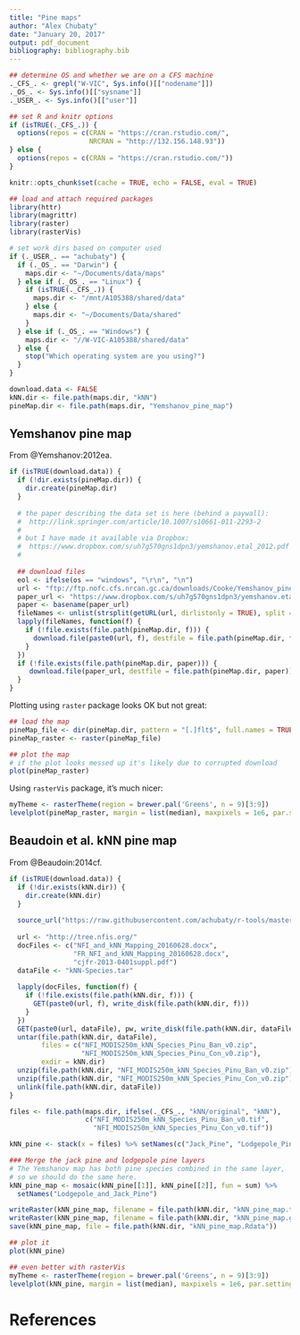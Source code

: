 ```yaml
---
title: "Pine maps"
author: "Alex Chubaty"
date: "January 20, 2017"
output: pdf_document
bibliography: bibliography.bib
---
```


```r
## determine OS and whether we are on a CFS machine
._CFS_. <- grepl("W-VIC", Sys.info()[["nodename"]])
._OS_. <- Sys.info()[["sysname"]]
._USER_. <- Sys.info()[["user"]]

## set R and knitr options
if (isTRUE(._CFS_.)) {
  options(repos = c(CRAN = "https://cran.rstudio.com/",
                    NRCRAN = "http://132.156.148.93"))
} else {
  options(repos = c(CRAN = "https://cran.rstudio.com/"))
}

knitr::opts_chunk$set(cache = TRUE, echo = FALSE, eval = TRUE)

## load and attach required packages
library(httr)
library(magrittr)
library(raster)
library(rasterVis)

# set work dirs based on computer used
if (._USER_. == "achubaty") {
  if (._OS_. == "Darwin") {
    maps.dir <- "~/Documents/data/maps"
  } else if (._OS_. == "Linux") {
    if (isTRUE(._CFS_.)) {
      maps.dir <- "/mnt/A105388/shared/data"
    } else {
      maps.dir <- "~/Documents/Data/shared"
    }
  } else if (._OS_. == "Windows") {
    maps.dir <- "//W-VIC-A105388/shared/data"
  } else {
    stop("Which operating system are you using?")
  }
}

download.data <- FALSE
kNN.dir <- file.path(maps.dir, "kNN")
pineMap.dir <- file.path(maps.dir, "Yemshanov_pine_map")
```

## Yemshanov pine map

From @Yemshanov:2012ea.

```r
if (isTRUE(download.data)) {
  if (!dir.exists(pineMap.dir)) {
    dir.create(pineMap.dir)
  }
  
  # the paper describing the data set is here (behind a paywall):
  #  http://link.springer.com/article/10.1007/s10661-011-2293-2
  #
  # but I have made it available via Dropbox:
  #  https://www.dropbox.com/s/uh7g570gns1dpn3/yemshanov.etal_2012.pdf
  #
  
  ## download files
  eol <- ifelse(os == "windows", "\r\n", "\n")
  url <- "ftp://ftp.nofc.cfs.nrcan.gc.ca/downloads/Cooke/Yemshanov_pine_map/" ## temporary
  paper_url <- "https://www.dropbox.com/s/uh7g570gns1dpn3/yemshanov.etal_2012.pdf?dl=1"
  paper <- basename(paper_url)
  fileNames <- unlist(strsplit(getURL(url, dirlistonly = TRUE), split = eol))
  lapply(fileNames, function(f) {
    if (!file.exists(file.path(pineMap.dir, f))) {
      download.file(paste0(url, f), destfile = file.path(pineMap.dir, f))
    }
  })
  if (!file.exists(file.path(pineMap.dir, paper))) {
     download.file(paper_url, destfile = file.path(pineMap.dir, paper))
  }
}
```

Plotting using `raster` package looks OK but not great:

```r
## load the map
pineMap_file <- dir(pineMap.dir, pattern = "[.]flt$", full.names = TRUE)
pineMap_raster <- raster(pineMap_file)

## plot the map
# if the plot looks messed up it's likely due to corrupted download
plot(pineMap_raster)
```

Using `rasterVis` package, it's much nicer:

```r
myTheme <- rasterTheme(region = brewer.pal('Greens', n = 9)[3:9])
levelplot(pineMap_raster, margin = list(median), maxpixels = 1e6, par.settings = myTheme)
```

## Beaudoin et al. kNN pine map

From @Beaudoin:2014cf.

```r
if (isTRUE(download.data)) {
  if (!dir.exists(kNN.dir)) {
    dir.create(kNN.dir)
  }
  
  source_url("https://raw.githubusercontent.com/achubaty/r-tools/master/download-data.R")
  
  url <- "http://tree.nfis.org/"
  docFiles <- c("NFI_and_kNN_Mapping_20160628.docx",
                "FR_NFI_and_kNN_Mapping_20160628.docx",
                "cjfr-2013-0401suppl.pdf")
  dataFile <- "kNN-Species.tar"
  
  lapply(docFiles, function(f) {
    if (!file.exists(file.path(kNN.dir, f))) {
      GET(paste0(url, f), write_disk(file.path(kNN.dir, f)))
    }
  })
  GET(paste0(url, dataFile), pw, write_disk(file.path(kNN.dir, dataFile)))
  untar(file.path(kNN.dir, dataFile),
        files = c("NFI_MODIS250m_kNN_Species_Pinu_Ban_v0.zip",
                  "NFI_MODIS250m_kNN_Species_Pinu_Con_v0.zip"),
        exdir = kNN.dir)
  unzip(file.path(kNN.dir, "NFI_MODIS250m_kNN_Species_Pinu_Ban_v0.zip"), exdir = kNN.dir)
  unzip(file.path(kNN.dir, "NFI_MODIS250m_kNN_Species_Pinu_Con_v0.zip"), exdir = kNN.dir)
  unlink(file.path(kNN.dir, dataFile))
}
```

```r
files <- file.path(maps.dir, ifelse(._CFS_., "kNN/original", "kNN"),
                   c("NFI_MODIS250m_kNN_Species_Pinu_Ban_v0.tif",
                     "NFI_MODIS250m_kNN_Species_Pinu_Con_v0.tif"))

kNN_pine <- stack(x = files) %>% setNames(c("Jack_Pine", "Lodgepole_Pine"))

### Merge the jack pine and lodgepole pine layers
# The Yemshanov map has both pine species combined in the same layer,
# so we should do the same here.
kNN_pine_map <- mosaic(kNN_pine[[1]], kNN_pine[[2]], fun = sum) %>% 
  setNames("Lodgepole_and_Jack_Pine")

writeRaster(kNN_pine_map, filename = file.path(kNN.dir, "kNN_pine_map.tif"))
writeRaster(kNN_pine_map, filename = file.path(kNN.dir, "kNN_pine_map.grd"))
save(kNN_pine_map, file = file.path(kNN.dir, "kNN_pine_map.Rdata"))
```

```r
## plot it
plot(kNN_pine)

## even better with rasterVis
myTheme <- rasterTheme(region = brewer.pal('Greens', n = 9)[3:9])
levelplot(kNN_pine, margin = list(median), maxpixels = 1e6, par.settings = myTheme)
```

# References

<!-- automatically generated using bibliography.bib -->